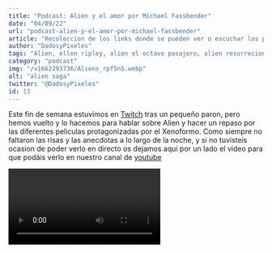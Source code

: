 ```yaml
---
title: "Podcast: Alien y el amor por Michael Fassbender"
date: "04/09/22"
url: "podcast-alien-y-el-amor-por-michael-fassbender"
article: "Recoleccion de los links donde se pueden ver o escuchar los podcast de dados y pixeles"
author: "DadosyPixeles"
tags: "Alien, ellen ripley, alien el octavo pasajero, alien resurrecion, alien covenant, prometheus, riddley Scott, James cameron "
category: "podcast"
img: "/v1662293736/Aliens_rpf5n5.webp"
alt: "alien saga"
twitter: "@DadosyPixeles"
id: 13
---
```


Este fin de semana estuvimos en [Twitch](https://www.twitch.tv/dadosypixeles) tras un pequeño paron, pero hemos vuelto y lo hacemos para hablar sobre Alien y hacer un repaso por las diferentes peliculas protagonizadas por el Xenoformo.
Como siempre no faltaron las risas y las anecdotas a lo largo de la noche, y si no tuvisteis ocasion de poder verlo en directo os dejamos aquí por un lado el video para que podáis verlo en nuestro canal de [youtube](https://www.youtube.com/channel/UCJ0KH6ArTLYbMLs3YpDW0Ug)

<Video episode="4YUMDXVTuho" />
O por si lo preferís, también podéis escucharlo por [spotify]( https://open.spotify.com/episode/1xArpdjnZozndQoC5TRklE)
<Podcast episode="6HBYOk92T8MW8qIYu6wiIM" />
También podéis verlo en nuestro canal de [Twitch]( https://www.twitch.tv/dadosypixeles)
que permanecerá en destacado el tiempo que lo quiera mantener la plataforma y si
os apetece comentarnos algo al respecto o añadir ideas para futuros podcast, teneis
nuestro [Discord]( https://discord.gg/p5ph2eNjUk)
